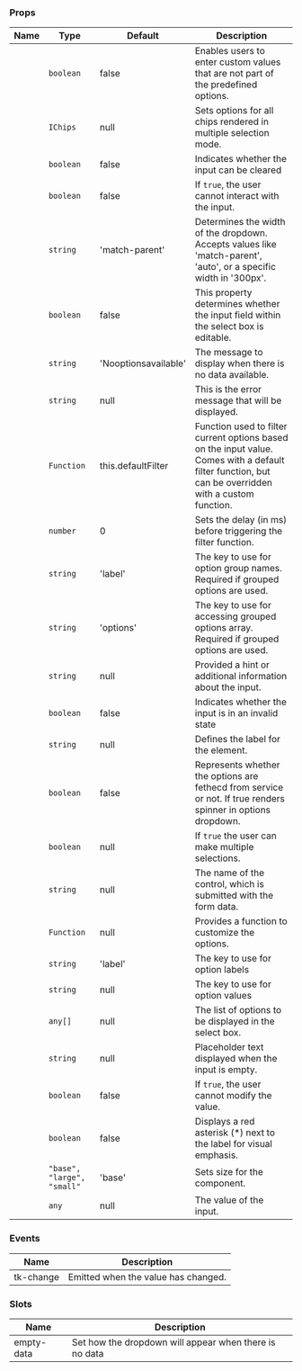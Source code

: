 
### Props

| Name | Type | Default | Description |
| ---- | ---- | ------- | ----------- |
| <TkBadge label="allowCustomValue" variant="primary" size="large" type="filledlight"/> | <code>boolean</code> | false | Enables users to enter custom values that are not part of the predefined options. |
| <TkBadge label="chipOptions" variant="primary" size="large" type="filledlight"/> | <code>IChips</code> | null | Sets options for all chips rendered in multiple selection mode. |
| <TkBadge label="clearable" variant="primary" size="large" type="filledlight"/> | <code>boolean</code> | false | Indicates whether the input can be cleared |
| <TkBadge label="disabled" variant="primary" size="large" type="filledlight"/> | <code>boolean</code> | false | If `true`, the user cannot interact with the input. |
| <TkBadge label="dropdownWidthMode" variant="primary" size="large" type="filledlight"/> | <code>string</code> | 'match-parent' | Determines the width of the dropdown. Accepts values like 'match-parent', 'auto', or a specific width in '300px'. |
| <TkBadge label="editable" variant="primary" size="large" type="filledlight"/> | <code>boolean</code> | false | This property determines whether the input field within the select box is editable. |
| <TkBadge label="emptyMessage" variant="primary" size="large" type="filledlight"/> | <code>string</code> | 'Nooptionsavailable' | The message to display when there is no data available. |
| <TkBadge label="error" variant="primary" size="large" type="filledlight"/> | <code>string</code> | null | This is the error message that will be displayed. |
| <TkBadge label="filter" variant="primary" size="large" type="filledlight"/> | <code>Function</code> | this.defaultFilter | Function used to filter current options based on the input value. Comes with a default filter function, but can be overridden with a custom function. |
| <TkBadge label="filterDebounceDelay" variant="primary" size="large" type="filledlight"/> | <code>number</code> | 0 | Sets the delay (in ms) before triggering the filter function. |
| <TkBadge label="groupNameKey" variant="primary" size="large" type="filledlight"/> | <code>string</code> | 'label' | The key to use for option group names. Required if grouped options are used. |
| <TkBadge label="groupOptionsKey" variant="primary" size="large" type="filledlight"/> | <code>string</code> | 'options' | The key to use for accessing grouped options array. Required if grouped options are used. |
| <TkBadge label="hint" variant="primary" size="large" type="filledlight"/> | <code>string</code> | null | Provided a hint or additional information about the input. |
| <TkBadge label="invalid" variant="primary" size="large" type="filledlight"/> | <code>boolean</code> | false | Indicates whether the input is in an invalid state |
| <TkBadge label="label" variant="primary" size="large" type="filledlight"/> | <code>string</code> | null | Defines the label for the element. |
| <TkBadge label="loading" variant="primary" size="large" type="filledlight"/> | <code>boolean</code> | false | Represents whether the options are fethecd from service or not. If true renders spinner in options dropdown. |
| <TkBadge label="multiple" variant="primary" size="large" type="filledlight"/> | <code>boolean</code> | null | If `true` the user can make multiple selections. |
| <TkBadge label="name" variant="primary" size="large" type="filledlight"/> | <code>string</code> | null | The name of the control, which is submitted with the form data. |
| <TkBadge label="optionHtml" variant="primary" size="large" type="filledlight"/> | <code>Function</code> | null | Provides a function to customize the options. |
| <TkBadge label="optionLabelKey" variant="primary" size="large" type="filledlight"/> | <code>string</code> | 'label' | The key to use for option labels |
| <TkBadge label="optionValueKey" variant="primary" size="large" type="filledlight"/> | <code>string</code> | null | The key to use for option values |
| <TkBadge label="options" variant="primary" size="large" type="filledlight"/> | <code>any[]</code> | null | The list of options to be displayed in the select box. |
| <TkBadge label="placeholder" variant="primary" size="large" type="filledlight"/> | <code>string</code> | null | Placeholder text displayed when the input is empty. |
| <TkBadge label="readonly" variant="primary" size="large" type="filledlight"/> | <code>boolean</code> | false | If `true`, the user cannot modify the value. |
| <TkBadge label="showAsterisk" variant="primary" size="large" type="filledlight"/> | <code>boolean</code> | false | Displays a red asterisk (*) next to the label for visual emphasis. |
| <TkBadge label="size" variant="primary" size="large" type="filledlight"/> | <code>"base", "large", "small"</code> | 'base' | Sets size for the component. |
| <TkBadge label="value" variant="primary" size="large" type="filledlight"/> | <code>any</code> | null | The value of the input. |

### Events

| Name | Description |
| ---- | ----------- |
| tk-change | Emitted when the value has changed. |

### Slots

| Name | Description |
| ---- | ----------- |
| empty-data | Set how the dropdown will appear when there is no data |

